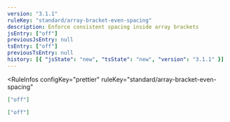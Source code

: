 ```yaml
---
version: "3.1.1"
ruleKey: "standard/array-bracket-even-spacing"
description: Enforce consistent spacing inside array brackets
jsEntry: ["off"]
previousJsEntry: null
tsEntry: ["off"]
previousTsEntry: null
history: [{ "jsState": "new", "tsState": "new", "version": "3.1.1" }]
---
```


<RuleInfos 
  configKey="prettier" 
  ruleKey="standard/array-bracket-even-spacing" 
>

```json
["off"]
```

```json
["off"]
```

</RuleInfos>
